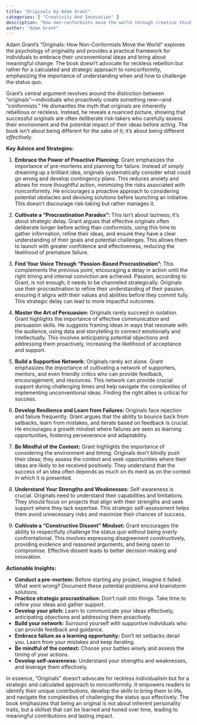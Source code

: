 ```yaml
---
title: "Originals by Adam Grant"
categories: [ "Creativity And Innovation" ]
description: "How non-conformists move the world through creative thinking"
author: "Adam Grant"
---
```

Adam Grant's "Originals: How Non-Conformists Move the World" explores the psychology of originality and provides a practical framework for individuals to embrace their unconventional ideas and bring about meaningful change.  The book doesn't advocate for reckless rebellion but rather for a calculated and strategic approach to nonconformity, emphasizing the importance of understanding when and how to challenge the status quo.

Grant's central argument revolves around the distinction between "originals"—individuals who proactively create something new—and "conformists." He dismantles the myth that originals are inherently rebellious or reckless. Instead, he reveals a nuanced picture, showing that successful originals are often deliberate risk-takers who carefully assess their environment and the potential impact of their ideas before acting.  The book isn't about being different for the sake of it; it's about being different *effectively*.

**Key Advice and Strategies:**

1. **Embrace the Power of Proactive Planning:**  Grant emphasizes the importance of pre-mortems and planning for failure.  Instead of simply dreaming up a brilliant idea, originals systematically consider what could go wrong and develop contingency plans. This reduces anxiety and allows for more thoughtful action, minimizing the risks associated with nonconformity. He encourages a proactive approach to considering potential obstacles and devising solutions before launching an initiative.  This doesn't discourage risk-taking but rather manages it.

2. **Cultivate a "Procrastination Paradox":** This isn't about laziness; it's about strategic delay. Grant argues that effective originals often deliberate longer before acting than conformists, using this time to gather information, refine their ideas, and ensure they have a clear understanding of their goals and potential challenges.  This allows them to launch with greater confidence and effectiveness, reducing the likelihood of premature failure.

3. **Find Your Voice Through "Passion-Based Procrastination":**  This complements the previous point, encouraging a delay in action until the right timing and internal conviction are achieved. Passion, according to Grant, is not enough; it needs to be channeled strategically.  Originals use their procrastination to refine their understanding of their passion, ensuring it aligns with their values and abilities before they commit fully.  This strategic delay can lead to more impactful outcomes.

4. **Master the Art of Persuasion:**  Originals rarely succeed in isolation.  Grant highlights the importance of effective communication and persuasion skills. He suggests framing ideas in ways that resonate with the audience, using data and storytelling to connect emotionally and intellectually. This involves anticipating potential objections and addressing them proactively, increasing the likelihood of acceptance and support.

5. **Build a Supportive Network:**  Originals rarely act alone.  Grant emphasizes the importance of cultivating a network of supporters, mentors, and even friendly critics who can provide feedback, encouragement, and resources.  This network can provide crucial support during challenging times and help navigate the complexities of implementing unconventional ideas.  Finding the right allies is critical for success.

6. **Develop Resilience and Learn from Failures:**  Originals face rejection and failure frequently. Grant argues that the ability to bounce back from setbacks, learn from mistakes, and iterate based on feedback is crucial.  He encourages a growth mindset where failures are seen as learning opportunities, fostering perseverance and adaptability.

7. **Be Mindful of the Context:**  Grant highlights the importance of considering the environment and timing.  Originals don't blindly push their ideas; they assess the context and seek opportunities where their ideas are likely to be received positively. They understand that the success of an idea often depends as much on its merit as on the context in which it is presented.

8. **Understand Your Strengths and Weaknesses:**  Self-awareness is crucial. Originals need to understand their capabilities and limitations.  They should focus on projects that align with their strengths and seek support where they lack expertise. This strategic self-assessment helps them avoid unnecessary risks and maximize their chances of success.

9. **Cultivate a "Constructive Dissent" Mindset:**  Grant encourages the ability to respectfully challenge the status quo without being overly confrontational. This involves expressing disagreement constructively, providing evidence and reasoned arguments, and being open to compromise.  Effective dissent leads to better decision-making and innovation.


**Actionable Insights:**

* **Conduct a pre-mortem:** Before starting any project, imagine it failed. What went wrong?  Document these potential problems and brainstorm solutions.
* **Practice strategic procrastination:** Don't rush into things.  Take time to refine your ideas and gather support.
* **Develop your pitch:** Learn to communicate your ideas effectively, anticipating objections and addressing them proactively.
* **Build your network:** Surround yourself with supportive individuals who can provide feedback and guidance.
* **Embrace failure as a learning opportunity:** Don't let setbacks derail you.  Learn from your mistakes and keep iterating.
* **Be mindful of the context:** Choose your battles wisely and assess the timing of your actions.
* **Develop self-awareness:** Understand your strengths and weaknesses, and leverage them effectively.

In essence, "Originals" doesn't advocate for reckless individualism but for a strategic and calculated approach to nonconformity. It empowers readers to identify their unique contributions, develop the skills to bring them to life, and navigate the complexities of challenging the status quo effectively. The book emphasizes that being an original is not about inherent personality traits, but a skillset that can be learned and honed over time, leading to meaningful contributions and lasting impact.

